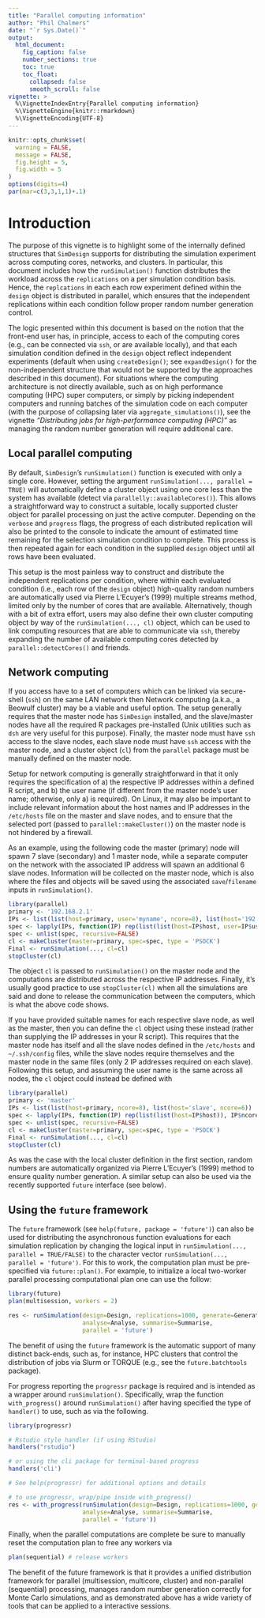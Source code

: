 ```yaml
---
title: "Parallel computing information"
author: "Phil Chalmers"
date: "`r Sys.Date()`"
output:
  html_document:
    fig_caption: false
    number_sections: true 
    toc: true
    toc_float:
      collapsed: false
      smooth_scroll: false
vignette: >
  %\VignetteIndexEntry{Parallel computing information}
  %\VignetteEngine{knitr::rmarkdown}
  %\VignetteEncoding{UTF-8}
---
```


```r
knitr::opts_chunk$set(
  warning = FALSE,
  message = FALSE,
  fig.height = 5,
  fig.width = 5
)
options(digits=4)
par(mar=c(3,3,1,1)+.1)
```

# Introduction

The purpose of this vignette is to highlight some of the internally defined structures that `SimDesign` supports for distributing the simulation experiment across computing cores, networks, and clusters. In particular, this document includes how the `runSimulation()` function distributes the workload across the `replications` on a per simulation condition basis. Hence, the `replcations` in each each row experiment defined within the `design` object is distributed in parallel, which ensures that the independent replications within each condition follow proper random number generation control. 

The logic presented within this document is based on the notion that the front-end user has, in principle, access to each of the computing cores (e.g., can be connected via `ssh`, or are available locally), and that each simulation condition defined in the `design` object reflect independent experiments (default when using `createDesign()`; see  `expandDesign()` for the non-independent structure that would not be supported by the approaches described in this document). For situations where the computing architecture is not directly available, such as on high performance computing (HPC) super computers, or simply by picking independent computers and running batches of the simulation code on each computer (with the purpose of collapsing later via `aggregate_simulations()`), see the vignette *"Distributing jobs for high-performance computing (HPC)"* as managing the random number generation will require additional care. 

## Local parallel computing 

By default, `SimDesign`'s `runSimulation()` function is executed with only a single core. However, setting the argument `runSimulation(..., parallel = TRUE)` will automatically define a cluster object using one core less than the system has available (detect via `parallelly::availableCores()`). This allows a straightforward way to construct a suitable, locally supported cluster object for parallel processing on just the active computer. Depending on the `verbose` and `progress` flags, the progress of each distributed replication will also be printed to the console to indicate the amount of estimated time remaining for the selection simulation condition to complete. This process is then repeated again for each condition in the supplied `design` object until all rows have been evaluated. 

This setup is the most painless way to construct and distribute the independent replications per condition, where within each evaluated condition (i.e., each row of the `design` object) high-quality random numbers are automatically used via Pierre L'Ecuyer's (1999) multiple streams method, limited only by the number of cores that are available. Alternatively, though with a bit of extra effort, users may also define their own cluster computing object by way of the `runSimulation(..., cl)` object, which can be used to link computing resources that are able to communicate via `ssh`, thereby expanding the number of available computing cores detected by `parallel::detectCores()` and friends.

## Network computing

If you access have to a set of computers which can be linked via secure-shell (`ssh`) on the same LAN network then
Network computing (a.k.a., a Beowulf cluster) may be a viable and useful option.
The setup generally requires that the master node
has `SimDesign` installed, and the slave/master nodes have all the required R packages pre-installed
(Unix utilities such as `dsh` are very useful for this purpose). Finally,
the master node must have `ssh` access to the slave nodes, each slave node must have `ssh` access
with the master node, and a cluster object (`cl`) from the `parallel` package must be manually defined on the
master node.

Setup for network computing is generally straightforward in that it only requires the specification of a) the respective IP addresses within a defined R script, and b) the user name
(if different from the master node's user name; otherwise, only a) is required).
On Linux, it may also be important to include relevant information about the host names
and IP addresses in the `/etc/hosts` file on the master and slave nodes, and to ensure that
the selected port (passed to `parallel::makeCluster()`) on the master node is not hindered by a firewall.

As an example, using the following code the master (primary) node will spawn 7 slave (secondary) and 1 master node,
while a separate computer on the network with the associated IP address will spawn an additional 6 slave nodes.
Information will be collected on the master node, which is also where the files
and objects will be saved using the associated `save`/`filename` inputs in `runSimulation()`.
```r
library(parallel)
primary <- '192.168.2.1'
IPs <- list(list(host=primary, user='myname', ncore=8), list(host='192.168.2.2', user='myname', ncore=6))
spec <- lapply(IPs, function(IP) rep(list(list(host=IP$host, user=IP$user)), IP$ncore))
spec <- unlist(spec, recursive=FALSE)
cl <- makeCluster(master=primary, spec=spec, type = 'PSOCK')
Final <- runSimulation(..., cl=cl)
stopCluster(cl)
```
The object `cl` is passed to `runSimulation()` on the master node
and the computations are distributed across the respective
IP addresses. Finally, it's usually good practice to use `stopCluster(cl)`
when all the simulations are said and done to release the communication between the computers,
which is what the above code shows.

If you have provided suitable names for each respective slave node, as well as the master,
then you can define the `cl` object using these instead (rather than supplying the IP addresses in
your R script). This requires that the master node has itself and all the slave nodes defined in the
`/etc/hosts` and `~/.ssh/config` files, while the slave nodes require themselves and the
master node in the same files (only 2 IP addresses required on each slave).
Following this setup, and assuming the user name is the same across all nodes,
the `cl` object could instead be defined with
```r
library(parallel)
primary <- 'master'
IPs <- list(list(host=primary, ncore=8), list(host='slave', ncore=6))
spec <- lapply(IPs, function(IP) rep(list(list(host=IP$host)), IP$ncore))
spec <- unlist(spec, recursive=FALSE)
cl <- makeCluster(master=primary, spec=spec, type = 'PSOCK')
Final <- runSimulation(..., cl=cl)
stopCluster(cl)
```
As was the case with the local cluster definition in the first section, random numbers are automatically organized via Pierre L'Ecuyer's (1999) method to ensure quality number generation. A similar setup can also be used via the recently supported `future` interface (see below).

## Using the `future` framework

The `future` framework (see `help(future, package = 'future')`) can also be used for distributing the
asynchronous function evaluations for each simulation replication by changing the logical input in `runSimulation(..., parallel = TRUE/FALSE)` to the character vector `runSimulation(..., parallel = 'future')`. For this to work, the computation plan must be pre-specified via `future::plan()`. For example, to initialize a local two-worker parallel processing computational plan one can use the follow:

```r
library(future)
plan(multisession, workers = 2)

res <- runSimulation(design=Design, replications=1000, generate=Generate, 
                     analyse=Analyse, summarise=Summarise,
                     parallel = 'future')
```

The benefit of using the `future` framework is the automatic support of many distinct back-ends, such as, for instance, HPC clusters that control the distribution of jobs via Slurm or TORQUE (e.g., see the `future.batchtools` package). 

For progress reporting the `progressr` package is required and is intended as a wrapper around `runSimulation()`. Specifically, wrap the function `with_progress()` around `runSimulation()` after having specified the type of `handler()` to use, such as via the following. 

```r
library(progressr)

# Rstudio style handler (if using RStudio)
handlers("rstudio")

# or using the cli package for terminal-based progress 
handlers('cli')

# See help(progressr) for additional options and details

# to use progressr, wrap/pipe inside with_progress() 
res <- with_progress(runSimulation(design=Design, replications=1000, generate=Generate, 
                     analyse=Analyse, summarise=Summarise,
                     parallel = 'future'))
```

Finally, when the parallel computations are complete be sure to manually reset the computation plan to free any workers via 

```r
plan(sequential) # release workers
```

The benefit of the future framework is that it provides a unified distribution framework for parallel (multisession, multicore, cluster) and non-parallel (sequential) processing, manages random number generation correctly for Monte Carlo simulations, and as demonstrated above has a wide variety of tools that can be applied to a interactive sessions. 


